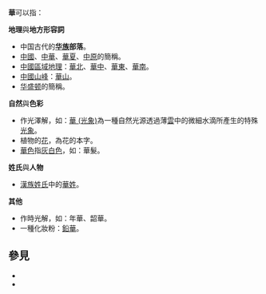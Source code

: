 '''華'''可以指：

'''地理'''與'''地方形容詞'''
* 中国古代的'''[[华族|华族]]部落'''。
* [[中國_(消歧義)|中國]]、[[中華_(消歧義)|中華]]、[[華夏_(消歧義)|華夏]]、[[中原_(消歧義)|中原]]的簡稱。
* [[中國區域地理|中國區域地理]]：[[華北|華北]]、[[華中|華中]]、[[華東|華東]]、[[華南|華南]]。
* [[中國山峰|中國山峰]]：[[華山|華山]]。
* [[华盛顿|华盛顿]]的簡稱。

'''自然'''與'''色彩'''
* 作光澤解，如：[[華_(光象)|華 (光象)]]為一種自然光源透過薄[[雲|雲]]中的微細水滴所產生的特殊[[光象|光象]]。
* 植物的[[花|花]]，為花的本字。
* [[華色|華色]]指[[灰色|灰]][[白色|白色]]，如：華髮。

'''姓氏'''與'''人物'''
* [[漢姓|漢族姓氏]]中的[[華姓|華姓]]。

'''其他'''
* 作時光解，如：年華、韶華。
* 一種化妝粉：[[鉛華|鉛華]]。

== 參見 ==
* {{Lookfrom}}
* {{Lookfrom|华}}

{{disambig|H|cat=一字消歧义}}